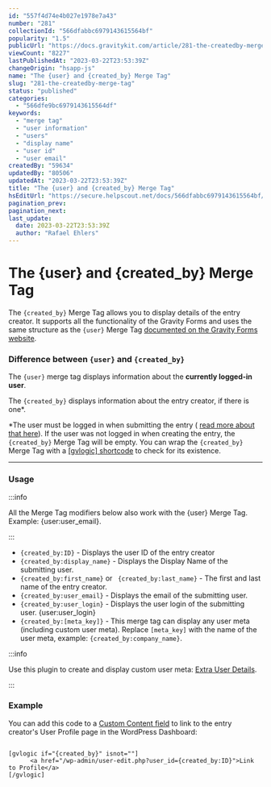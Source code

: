 ```yaml
---
id: "557f4d74e4b027e1978e7a43"
number: "281"
collectionId: "566dfabbc6979143615564bf"
popularity: "1.5"
publicUrl: "https://docs.gravitykit.com/article/281-the-createdby-merge-tag"
viewCount: "8227"
lastPublishedAt: "2023-03-22T23:53:39Z"
changeOrigin: "hsapp-js"
name: "The {user} and {created_by} Merge Tag"
slug: "281-the-createdby-merge-tag"
status: "published"
categories: 
  - "566dfe9bc6979143615564df"
keywords: 
  - "merge tag"
  - "user information"
  - "users"
  - "display name"
  - "user id"
  - "user email"
createdBy: "59634"
updatedBy: "80506"
updatedAt: "2023-03-22T23:53:39Z"
title: "The {user} and {created_by} Merge Tag"
hsEditUrl: "https://secure.helpscout.net/docs/566dfabbc6979143615564bf/article/557f4d74e4b027e1978e7a43"
pagination_prev: 
pagination_next: 
last_update:
  date: 2023-03-22T23:53:39Z
  author: "Rafael Ehlers"
---
```


# The {user} and {created_by} Merge Tag

The `{created_by}` Merge Tag allows you to display details of the entry creator. It supports all the functionality of the Gravity Forms and uses the same structure as the `{user}` Merge Tag [documented on the Gravity Forms website](https://docs.gravityforms.com/user-merge-tag/).

### **Difference between `{user}` and `{created_by}`**

The `{user}` merge tag displays information about the **currently logged-in user**.

The `{created_by}` displays information about the entry creator, if there is one\*.

\*The user must be logged in when submitting the entry ( [read more about that here](https://docs.gravitykit.com/article/717-understanding-how-an-entry-gets-associated-with-a-user)). If the user was not logged in when creating the entry, the `{created_by}` Merge Tag will be empty. You can wrap the `{created_by}` Merge Tag with a [\[gvlogic\] shortcode](https://docs.gravitykit.com/article/252-gvlogic-shortcode) to check for its existence.

---

### Usage


:::info

All the Merge Tag modifiers below also work with the {user} Merge Tag. Example: {user:user\_email}.

:::

 - `{created_by:ID}` - Displays the user ID of the entry creator
- `{created_by:display_name}` - Displays the Display Name of the submitting user.
- `{created_by:first_name}` or ` {created_by:last_name}` - The first and last name of the entry creator.
- `{created_by:user_email}` - Displays the email of the submitting user.
- `{created_by:user_login}` - Displays the user login of the submitting user. {user:user\_login}
- `{created_by:[meta_key]}` - This merge tag can display any user meta (including custom user meta). Replace `[meta_key]` with the name of the user meta, example: `{created_by:company_name}`.


:::info

Use this plugin to create and display custom user meta: [Extra User Details](https://wordpress.org/plugins/extra-user-details/).

:::

 ### Example

You can add this code to a [Custom Content field](https://docs.gravitykit.com/article/111-using-the-custom-content-field) to link to the entry creator's User Profile page in the WordPress Dashboard:

```

[gvlogic if="{created_by}" isnot=""]
      <a href="/wp-admin/user-edit.php?user_id={created_by:ID}">Link to Profile</a>
[/gvlogic]
```